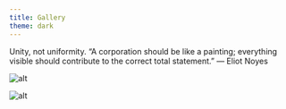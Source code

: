 ```yaml
---
title: Gallery
theme: dark
---
```


<PageDescription>

Unity, not uniformity. “A corporation should be like a painting; everything
visible should contribute to the correct total statement.” — Eliot Noyes

</PageDescription>

<Row>
<Column colMd={2} colLg={4}>

![alt](images/IBM_Cloud_Logo.png)

</Column>

<Column colMd={2} colLg={4}>

![alt](images/IBM_iX_site.jpg)

</Column>

</Row>
